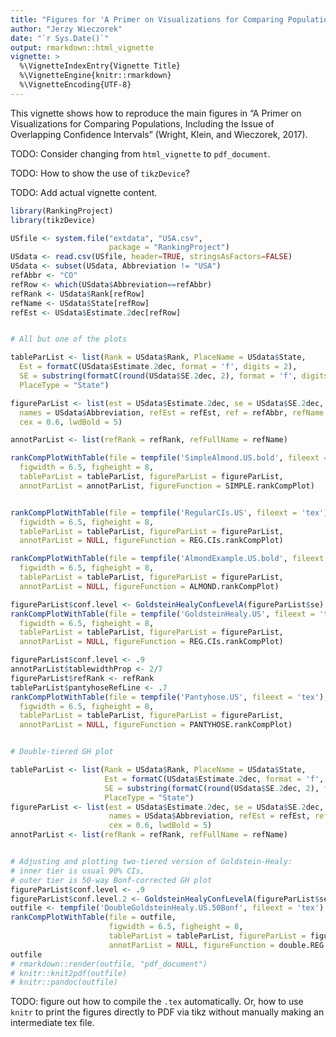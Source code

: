 ```yaml
---
title: "Figures for 'A Primer on Visualizations for Comparing Populations...'"
author: "Jerzy Wieczorek"
date: "`r Sys.Date()`"
output: rmarkdown::html_vignette
vignette: >
  %\VignetteIndexEntry{Vignette Title}
  %\VignetteEngine{knitr::rmarkdown}
  %\VignetteEncoding{UTF-8}
---
```


This vignette shows how to reproduce the main figures in "A Primer on Visualizations for Comparing Populations, Including the Issue of Overlapping Confidence Intervals" (Wright, Klein, and Wieczorek, 2017).

TODO: Consider changing from `html_vignette` to `pdf_document`.

TODO: How to show the use of `tikzDevice`?

TODO: Add actual vignette content.

```r
library(RankingProject)
library(tikzDevice)

USfile <- system.file("extdata", "USA.csv",
                      package = "RankingProject")
USdata <- read.csv(USfile, header=TRUE, stringsAsFactors=FALSE)
USdata <- subset(USdata, Abbreviation != "USA")
refAbbr <- "CO"
refRow <- which(USdata$Abbreviation==refAbbr)
refRank <- USdata$Rank[refRow]
refName <- USdata$State[refRow]
refEst <- USdata$Estimate.2dec[refRow]


# All but one of the plots

tableParList <- list(Rank = USdata$Rank, PlaceName = USdata$State, 
  Est = formatC(USdata$Estimate.2dec, format = 'f', digits = 2),
  SE = substring(formatC(round(USdata$SE.2dec, 2), format = 'f', digits = 2), 2),
  PlaceType = "State")

figureParList <- list(est = USdata$Estimate.2dec, se = USdata$SE.2dec,
  names = USdata$Abbreviation, refEst = refEst, ref = refAbbr, refName = refName,
  cex = 0.6, lwdBold = 5)

annotParList <- list(refRank = refRank, refFullName = refName)

rankCompPlotWithTable(file = tempfile('SimpleAlmond.US.bold', fileext = 'tex'),
  figwidth = 6.5, figheight = 8,
  tableParList = tableParList, figureParList = figureParList,
  annotParList = annotParList, figureFunction = SIMPLE.rankCompPlot)


rankCompPlotWithTable(file = tempfile('RegularCIs.US', fileext = 'tex'),
  figwidth = 6.5, figheight = 8,
  tableParList = tableParList, figureParList = figureParList,
  annotParList = NULL, figureFunction = REG.CIs.rankCompPlot)

rankCompPlotWithTable(file = tempfile('AlmondExample.US.bold', fileext = 'tex'),
  figwidth = 6.5, figheight = 8,
  tableParList = tableParList, figureParList = figureParList,
  annotParList = NULL, figureFunction = ALMOND.rankCompPlot)

figureParList$conf.level <- GoldsteinHealyConfLevelA(figureParList$se)
rankCompPlotWithTable(file = tempfile('GoldsteinHealy.US', fileext = 'tex'),
  figwidth = 6.5, figheight = 8,
  tableParList = tableParList, figureParList = figureParList,
  annotParList = NULL, figureFunction = REG.CIs.rankCompPlot)

figureParList$conf.level <- .9
annotParList$tablewidthProp <- 2/7
figureParList$refRank <- refRank
tableParList$pantyhoseRefLine <- .7
rankCompPlotWithTable(file = tempfile('Pantyhose.US', fileext = 'tex'),
  figwidth = 6.5, figheight = 8,
  tableParList = tableParList, figureParList = figureParList,
  annotParList = NULL, figureFunction = PANTYHOSE.rankCompPlot)


# Double-tiered GH plot

tableParList <- list(Rank = USdata$Rank, PlaceName = USdata$State, 
                     Est = formatC(USdata$Estimate.2dec, format = 'f', digits = 2),
                     SE = substring(formatC(round(USdata$SE.2dec, 2), format = 'f', digits = 2), 2),
                     PlaceType = "State")
figureParList <- list(est = USdata$Estimate.2dec, se = USdata$SE.2dec,
                      names = USdata$Abbreviation, refEst = refEst, ref = refAbbr, refName = refName,
                      cex = 0.6, lwdBold = 5)
annotParList <- list(refRank = refRank, refFullName = refName)


# Adjusting and plotting two-tiered version of Goldstein-Healy:
# inner tier is usual 90% CIs,
# outer tier is 50-way Bonf-corrected GH plot
figureParList$conf.level <- .9
figureParList$conf.level.2 <- GoldsteinHealyConfLevelA(figureParList$se)
outfile <- tempfile('DoubleGoldsteinHealy.US.50Bonf', fileext = 'tex')
rankCompPlotWithTable(file = outfile,
                      figwidth = 6.5, figheight = 8,
                      tableParList = tableParList, figureParList = figureParList,
                      annotParList = NULL, figureFunction = double.REG.CIs.rankCompPlot)
outfile
# rmarkdown::render(outfile, "pdf_document")
# knitr::knit2pdf(outfile)
# knitr::pandoc(outfile)
```
TODO: figure out how to compile the `.tex` automatically. Or, how to use `knitr` to print the figures directly to PDF via tikz without manually making an intermediate tex file.


